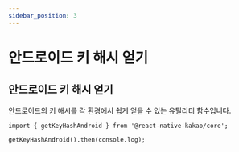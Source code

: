 ```yaml
---
sidebar_position: 3
---
```


# 안드로이드 키 해시 얻기

## 안드로이드 키 해시 얻기

안드로이드의 키 해시를 각 환경에서 쉽게 얻을 수 있는 유틸리티 함수입니다.

```tsx title='index.js'
import { getKeyHashAndroid } from '@react-native-kakao/core';

getKeyHashAndroid().then(console.log);
```
